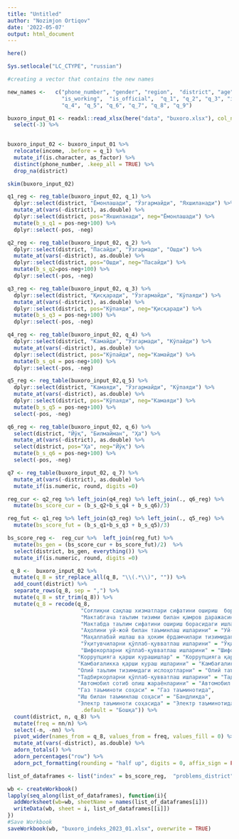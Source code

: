 ```yaml
---
title: "Untitled"
author: "Nozimjon Ortiqov"
date: '2022-05-07'
output: html_document
---
```


```r
here()

Sys.setlocale("LC_CTYPE", "russian")
```


```r
#creating a vector that contains the new names 

new_names <-   c("phone_number", "gender", "region",  "district", "age", "education",
                 "is_working",  "is_official",  "q_1", "q_2", "q_3", "income", 
                 "q_4", "q_5", "q_6", "q_7", "q_8", "q_9")
```


```r
buxoro_input_01 <- readxl::read_xlsx(here("data", "buxoro.xlsx"), col_names = new_names) %>% 
  select(-3) %>% 
  
```


```r
buxoro_input_02 <- buxoro_input_01 %>% 
  relocate(income, .before = q_1) %>% 
  mutate_if(is.character, as_factor) %>% 
  distinct(phone_number, .keep_all = TRUE) %>% 
  drop_na(district) 
```

```r
skim(buxoro_input_02)
```

```r
q1_reg <- reg_table(buxoro_input_02, q_1) %>% 
  dplyr::select(district, "Ёмонлашади", "Ўзгармайди", "Яхшиланади") %>% 
  mutate_at(vars(-district), as.double) %>% 
  dplyr::select(district, pos="Яхшиланади", neg="Ёмонлашади") %>% 
  mutate(b_s_q1 = pos-neg+100) %>% 
  dplyr::select(-pos, -neg)

q2_reg <- reg_table(buxoro_input_02, q_2) %>% 
  dplyr::select(district, "Пасайди", "Ўзгармади", "Ошди") %>% 
  mutate_at(vars(-district), as.double) %>% 
  dplyr::select(district, pos="Ошди", neg="Пасайди") %>% 
  mutate(b_s_q2=pos-neg+100) %>% 
  dplyr::select(-pos, -neg)

q3_reg <- reg_table(buxoro_input_02, q_3) %>% 
  dplyr::select(district, "Қисқаради", "Ўзгармайди", "Кўпаяди") %>%
  mutate_at(vars(-district), as.double) %>% 
  dplyr::select(district, pos="Кўпаяди", neg="Қисқаради") %>% 
  mutate(b_s_q3 = pos-neg+100) %>% 
  dplyr::select(-pos, -neg)

q4_reg <- reg_table(buxoro_input_02, q_4) %>% 
  dplyr::select(district, "Камайди", "Ўзгармади", "Кўпайди") %>% 
  mutate_at(vars(-district), as.double) %>% 
  dplyr::select(district, pos="Кўпайди", neg="Камайди") %>% 
  mutate(b_s_q4 = pos-neg+100) %>% 
  dplyr::select(-pos, -neg)

q5_reg <- reg_table(buxoro_input_02,q_5) %>% 
  dplyr::select(district, "Камаяди", "Ўзгармайди", "Кўпаяди") %>% 
  mutate_at(vars(-district), as.double) %>% 
  dplyr::select(district, pos="Кўпаяди", neg="Камаяди") %>% 
  mutate(b_s_q5 = pos-neg+100) %>% 
  select(-pos, -neg)

q6_reg <- reg_table(buxoro_input_02, q_6) %>% 
  select(district, "Йўқ", "Билмайман", "Ҳа") %>% 
  mutate_at(vars(-district), as.double) %>% 
  select(district, pos="Ҳа", neg="Йўқ") %>% 
  mutate(b_s_q6 = pos-neg+100) %>% 
  select(-pos, -neg)

q7 <- reg_table(buxoro_input_02, q_7) %>% 
  mutate_at(vars(-district), as.double) %>% 
  mutate_if(is.numeric, round, digits =0)
```

```r
reg_cur <- q2_reg %>% left_join(q4_reg) %>% left_join(., q6_reg) %>% 
  mutate(bs_score_cur = (b_s_q2+b_s_q4 + b_s_q6)/3) 

reg_fut <- q1_reg %>% left_join(q3_reg) %>% left_join(., q5_reg) %>% 
  mutate(bs_score_fut = (b_s_q1+b_s_q3 + b_s_q5)/3) 

bs_score_reg <-  reg_cur %>%  left_join(reg_fut) %>%  
  mutate(bs_gen = (bs_score_cur + bs_score_fut)/2)  %>% 
  select(district, bs_gen, everything()) %>%  
  mutate_if(is.numeric, round, digits =0) 
```

```r
 q_8 <-  buxoro_input_02 %>%
  mutate(q_8 = str_replace_all(q_8, "\\(.*\\)", "")) %>% 
  add_count(district) %>% 
  separate_rows(q_8, sep = ",") %>%
  mutate(q_8 = str_trim(q_8)) %>% 
  mutate(q_8 = recode(q_8, 
                       "Соғлиқни сақлаш хизматлари сифатини ошириш  борасидаги ишлар" = "Соғлиқни сақлашда",
                       "Мактабгача таълим тизими билан қамров даражасини ошириш борасидаги ишлар" = "Мактабгача таълим тизими қамровида",
                       "Мактабда таълим сифатини ошириш борасидаги ишлар" = "Мактаб таълим сифатида",
                       "Аҳолини уй-жой билан таъминлаш ишларини" = "Уй-жой билан таъминлаш",
                       "Маҳаллабай ишлаш ва ҳоким ёрдамчилари тизимидаги ишларни" = "Маҳаллабай ишлаш ва ҳоким ёрдамчилари",
                       "Ўқитувчиларни қўллаб-қувватлаш ишларини" = "Ўқитувчиларни қўллаб-қувватлаш",
                       "Шифокорларни қўллаб-қувватлаш ишларини" = "Шифокорларни қўллаб-қувватлаш",
                      "Коррупцияга қарши курашишлар" = "Коррупцияга қарши курашиш",
                      "Камбағаликка қарши кураш ишларини" = "Камбағаликка қарши кураш",
                      "Олий таълим тизимидаги ислоҳотларни" = "Олий таълимдаги ислоҳотлар",
                      "Тадбиркорларни қўллаб-қувватлаш ишларини" = "Тадбиркорларни қўллаб-қувватлаш",
                      "Автомобил сотиб олиш жараёнларини" = "Автомобил сотиб олиш жараёнларида",
                      "Газ таъминоти соҳаси" = "Газ таъминотида",
                      "Иш билан таъминлаш соҳаси" = "Бандликда",
                      "Электр таъминоти соҳасида" = "Электр таъминотида",
                       .default = "Бошқа")) %>% 
  count(district, n, q_8) %>% 
  mutate(freq = nn/n) %>% 
  select(-n, -nn) %>% 
  pivot_wider(names_from = q_8, values_from = freq, values_fill = 0) %>% 
  mutate_at(vars(-district), as.double) %>% 
  adorn_totals() %>% 
  adorn_percentages("row") %>% 
  adorn_pct_formatting(rounding = "half up", digits = 0, affix_sign = FALSE)
```

```r
list_of_dataframes <- list("index" = bs_score_reg,  "problems_district" = q7, "islohotlar_tezlashtirish" = q_8)  

wb <- createWorkbook()
lapply(seq_along(list_of_dataframes), function(i){
  addWorksheet(wb=wb, sheetName = names(list_of_dataframes[i]))
  writeData(wb, sheet = i, list_of_dataframes[[i]])
})
#Save Workbook
saveWorkbook(wb, "buxoro_indeks_2023_01.xlsx", overwrite = TRUE) 
```
